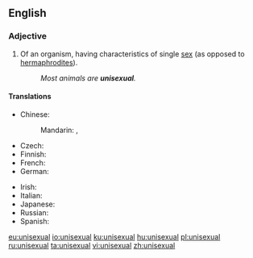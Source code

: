 ==English==
{{wikipedia}}
===Adjective===
{{en-adj|-}}

# Of an organism, having characteristics of single [[sex]] (as opposed to [[hermaphrodite]]s).
#: ''Most animals are '''unisexual'''.''

====Translations====
{{trans-top|having characteristics of a single sex}}
* Chinese:
*: Mandarin: {{t|cmn|單性|alt=單性的|sc=Hani}}, {{t+|cmn|单性|tr=dānxìng de|alt=单性的|sc=Hani}}
* Czech: {{t|cs|nedokonalý|m}}
* Finnish: {{t|fi|yksineuvoinen}}
* French: {{t+|fr|unisexe}}
* German: {{t|de|eingeschlechtlich}}
{{trans-mid}}
* Irish: {{t|ga|aonghnéasach}}
* Italian: {{t|it|unisessuale}}
* Japanese: {{t|ja|単性|tr=たんせいの, tansei no|alt=単性の|sc=Jpan}}
* Russian: {{t+|ru|однополый|tr=odnopólyj|sc=Cyrl}}
* Spanish: {{t|es|unisexual}} {{qualifier|biol.}}
{{trans-bottom}}

[[eu:unisexual]]
[[io:unisexual]]
[[ku:unisexual]]
[[hu:unisexual]]
[[pl:unisexual]]
[[ru:unisexual]]
[[ta:unisexual]]
[[vi:unisexual]]
[[zh:unisexual]]